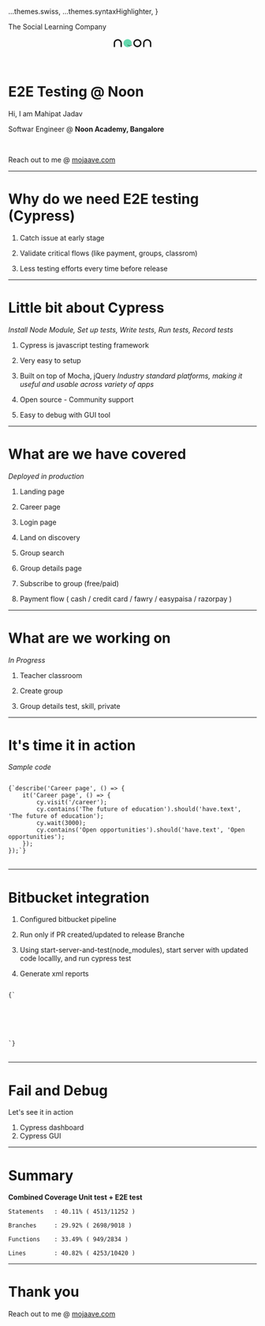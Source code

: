 
...themes.swiss,
...themes.syntaxHighlighter,
}

<Footer>
<div style={{
        width: '95vw',
        height: '50px',
    }}>
    <IconLogo />
    <span style={{ margin: "0 10px" }}>The Social Learning Company</span>
</div>
</Footer>

<Header>
<div
    style={{
        width: '95vw',
        height: '50px',
        display: 'flex',
        flex: 'row nowrap',
        justifyContent: 'end',
        alignContent: 'center'
    }}
    >
    <svg  version="1.1" xmlns="http://www.w3.org/2000/svg" aria-hidden="true" focusable="false" width="150px" height="50px" viewBox="0 0 140 64"><path d="M57.274 21.334c-5.859 0-10.606 4.7-10.606 10.5s4.747 10.5 10.606 10.5c5.858 0 10.605-4.7 10.605-10.5s-4.751-10.5-10.605-10.5z" fill="#64D8AE"></path><path d="M57.112 36.865c3.241 3.091 8.535 3.108 11.755 0 .5-.483-.318-1.134-.776-.693-2.821 2.726-7.356 2.71-10.203 0-.462-.44-1.28.21-.776.693z" fill="#151515"></path><path d="M82.73 21.334c-5.858 0-10.605 4.7-10.605 10.5s4.747 10.5 10.606 10.5c5.858 0 10.605-4.7 10.605-10.5s-4.751-10.5-10.605-10.5zm0 17.5c-3.902 0-7.071-3.132-7.071-7 0-3.869 3.165-7.002 7.072-7.002 3.903 0 7.071 3.133 7.071 7.002 0 3.868-3.169 7-7.071 7zm-50.914-17.5c-5.858 0-10.605 4.7-10.605 10.5v9.24c0 .462.382.84.848.84h1.837a.847.847 0 00.848-.84v-9.24c0-3.864 3.165-7.002 7.072-7.002 3.903 0 7.072 3.133 7.072 7.002v9.24c0 .462.382.84.848.84h1.837a.847.847 0 00.849-.84v-9.24c0-5.8-4.747-10.5-10.606-10.5zm76.368 0c-5.859 0-10.606 4.7-10.606 10.5v9.24c0 .462.382.84.849.84h1.837a.847.847 0 00.848-.84v-9.24c0-3.864 3.165-7.002 7.072-7.002 3.902 0 7.071 3.133 7.071 7.002v9.24c0 .462.382.84.849.84h1.837a.847.847 0 00.848-.84v-9.24c0-5.8-4.747-10.5-10.605-10.5z" fill="#141414"></path></svg>
</div>
</Header>

# E2E Testing @ Noon

<Layout>
    <div style={{ margin: "40px 0"}}>
        Hi, I am Mahipat Jadav
        <p style={{ margin: 0 }}>
            Softwar Engineer @ <b>Noon Academy, Bangalore</b>
        </p>
        <br />
        <p>
             Reach out to me @ <a style={{ color: 'lighgray' }} href="https://mojaave.com">mojaave.com</a>
        </p>
    </div>
</Layout>

---

# Why do we need E2E testing (Cypress)

<Steps>

1. Catch issue at early stage

2. Validate critical flows (like payment, groups, classrom)

3. Less testing efforts every time before release

</Steps>

---

# Little bit about Cypress
<i>Install Node Module, Set up tests, Write tests, Run tests, Record tests</i>
<Steps>

1.  Cypress is javascript testing framework

2.  Very easy to setup

3.  Built on top of Mocha, jQuery 
<i>Industry standard platforms, making it useful and usable across variety of apps</i>

4.  Open source - Community support

5.  Easy to debug with GUI tool

</Steps>

---

# What are we have covered
<i>Deployed in production</i>
<Steps>

1.  Landing page

2.  Career page

3.  Login page

4.  Land on discovery

5.  Group search

6.  Group details page

7.  Subscribe to group (free/paid)

8.  Payment flow ( cash / credit card / fawry / easypaisa / razorpay )

</Steps>

---

# What are we working on
<i>In Progress</i>
<Steps>

1.  Teacher classroom

2.  Create group

2.  Group details test, skill, private

</Steps>

---

# It's time it in action

<i>Sample code</i>
<pre style={{ background: 'black', color: 'white', padding: '20px', whiteSpace: 'pre-wrap' }}>
<code>
{`describe('Career page', () => {
    it('Career page', () => {
        cy.visit('/career');
        cy.contains('The future of education').should('have.text', 'The future of education');
        cy.wait(3000);
        cy.contains('Open opportunities').should('have.text', 'Open opportunities');
    });
});`}
</code>
</pre>

--- 

# Bitbucket integration

<Steps>

1. Configured bitbucket pipeline

2. Run only if PR created/updated to release Branche

3. Using start-server-and-test(node_modules), start server with updated code locallly, and run cypress test

4. Generate xml reports
<pre>
<code>
{`<testsuites name="Mocha Tests" time="7.8170" tests="1" failures="0">
    <testsuite name="Root Suite" timestamp="2021-06-18T03:59:58" tests="0" file="cypress/integration/career.spec.js" time="0.0000" failures="0">
    </testsuite>
    <testsuite name="Career page" timestamp="2021-06-18T03:59:58" tests="1" time="7.8170" failures="0">
        <testcase name="Career page Career page" time="7.8170" classname="Career page">
        </testcase>
    </testsuite>
</testsuites>`}
</code>
</pre>

</Steps>

---

# Fail and Debug

Let's see it in action

1. Cypress dashboard
2. Cypress GUI

---

# Summary

**Combined Coverage Unit test + E2E test**

<div>

    Statements   : 40.11% ( 4513/11252 )

    Branches     : 29.92% ( 2698/9018 )

    Functions    : 33.49% ( 949/2834 )

    Lines        : 40.82% ( 4253/10420 )

</div>

---

# Thank you

<p>
    Reach out to me @ <a style={{ color: 'lighgray' }} href="https://mojaave.com">mojaave.com</a>
</p>
